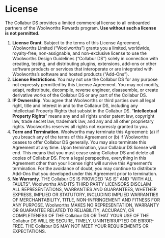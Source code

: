 
<Layout currentPath={pagePath(props.location)}>
  <SEO title="Collabur DS | Introduction | License" />

  <div class="docs">

  # License

  <div class="docs-subtitle">
    The Collabur DS provides a limited commercial license to all onboarded partners of the Woolworths Rewards program. <strong>Use without such a license is not permitted.</strong>
  </div>

  1. <strong>License Grant</strong>. Subject to the terms of this License Agreement, Woolworths Limited (“Woolworths”) grants you a limited, worldwide, royalty-free, non-assignable, and non-exclusive license to use the Woolworths Design Guidelines (“Collabur DS”) solely in connection with creating, testing, and distributing plugins, extensions, add-ons or other software products or services that interoperate or are integrated with Woolworths’s software and hosted products (“Add-Ons”).
  2. <strong>License Restrictions</strong>. You may not use the Collabur DS for any purpose not expressly permitted by this License Agreement. You may not modify, adapt, redistribute, decompile, reverse engineer, disassemble, or create derivative works of the Collabur DS or any part of the Collabur DS.
  3. <strong>IP Ownership</strong>. You agree that Woolworths or third parties own all legal right, title and interest in and to the Collabur DS, including any Intellectual Property Rights that subsist in the Collabur DS. “<strong>Intellectual Property Rights</strong>” means any and all rights under patent law, copyright law, trade secret law, trademark law, and any and all other proprietary rights. Woolworths reserves all rights not expressly granted to you.
  4. <strong>Term and Termination</strong>. Woolworths may terminate this Agreement: (a) if you breach any of the terms of this Agreement or (b) if Woolworths ceases to offer Collabur DS generally. You may also terminate this Agreement at any time. Upon termination, your Collabur DS license will end. This means that you must cease using Collabur DS and delete all copies of Collabur DS. From a legal perspective, everything in this Agreement other than your license right will survive this Agreement’s termination. For the avoidance of doubt, you may continue to distribute Add-Ons that you developed under this Agreement prior to termination.
  5. <strong>No Warranty</strong>. THE Collabur DS IS PROVIDED “AS IS” AND “WITH ALL FAULTS”. Woolworths AND ITS THIRD PARTY LICENSORS DISCLAIM ALL REPRESENTATIONS, WARRANTIES AND GUARANTEES, WHETHER EXPRESS, IMPLIED OR STATUTORY, INCLUDING IMPLIED WARRANTIES OF MERCHANTABILITY, TITLE, NON-INFRINGEMENT AND FITNESS FOR ANY PURPOSE. Woolworths MAKES NO REPRESENTATION, WARRANTY OR GUARANTEE RELATED TO RELIABILITY, ACCURACY, OR COMPLETENESS OF THE Collabur DS OR THAT YOUR USE OF THE Collabur DS WILL BE SECURE, TIMELY, UNINTERRUPTED OR ERROR-FREE. THE Collabur DS MAY NOT MEET YOUR REQUIREMENTS OR EXPECTATIONS.

</div>

</Layout>
